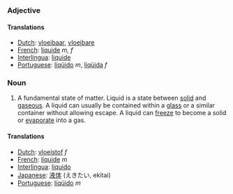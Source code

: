 ===Adjective===
====Translations====
*[[Dutch]]: [[vloeibaar]], [[vloeibare]]
*[[French]]: [[liquide]] ''m, f''
*[[Interlingua]]: [[liquide]]
*[[Portuguese]]: [[líqüido]] ''m'', [[líqüida]] ''f''

===Noun===
#A fundamental state of matter.  Liquid is a state between [[solid]] and [[gas]]eous.  A liquid can usually be contained within a [[glass]] or a similar container without allowing escape.  A liquid can [[freeze]] to become a solid or [[evaporate]] into a gas.
====Translations====
*[[Dutch]]: [[vloeistof]] ''f''
*[[French]]: [[liquide]] ''m''
*[[Interlingua]]: [[liquido]]
*[[Japanese]]: [[液体]] (えきたい, ekitai)
*[[Portuguese]]: [[líqüido]] ''m''